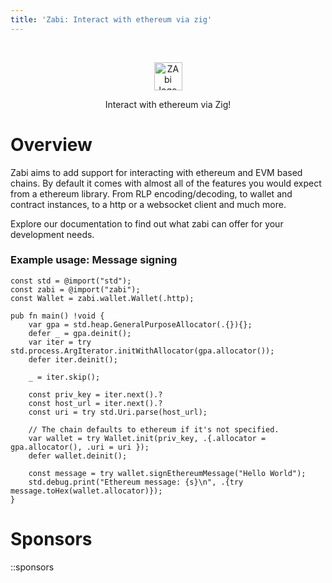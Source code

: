 ```yaml
---
title: 'Zabi: Interact with ethereum via zig'
---
```


<br/>

<p align="center">
    <picture>
      <img alt="ZAbi logo" src="https://raw.githubusercontent.com/Raiden1411/zabi/main/.github/zabi.svg" style={{width: 'auto'}} height="45" />
    </picture>
</p>

<p align="center">
  Interact with ethereum via Zig!
</p>

# Overview

Zabi aims to add support for interacting with ethereum and EVM based chains. By default it comes with almost all of the features you would expect from a ethereum library. From RLP encoding/decoding, to wallet and contract instances, to a http or a websocket client and much more.

Explore our documentation to find out what zabi can offer for your development needs.

### Example usage: Message signing
```zig
const std = @import("std");
const zabi = @import("zabi");
const Wallet = zabi.wallet.Wallet(.http);

pub fn main() !void {
    var gpa = std.heap.GeneralPurposeAllocator(.{}){};
    defer _ = gpa.deinit();
    var iter = try std.process.ArgIterator.initWithAllocator(gpa.allocator());
    defer iter.deinit();

    _ = iter.skip();

    const priv_key = iter.next().?
    const host_url = iter.next().?
    const uri = try std.Uri.parse(host_url);

    // The chain defaults to ethereum if it's not specified.
    var wallet = try Wallet.init(priv_key, .{.allocator = gpa.allocator(), .uri = uri });
    defer wallet.deinit();

    const message = try wallet.signEthereumMessage("Hello World");
    std.debug.print("Ethereum message: {s}\n", .{try message.toHex(wallet.allocator)});
}
```

# Sponsors

::sponsors
